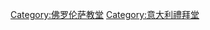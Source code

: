 {{Commons category|Chapels in Florence}}

[[Category:佛罗伦萨教堂|Category:佛罗伦萨教堂]]
[[Category:意大利禮拜堂|Category:意大利禮拜堂]]